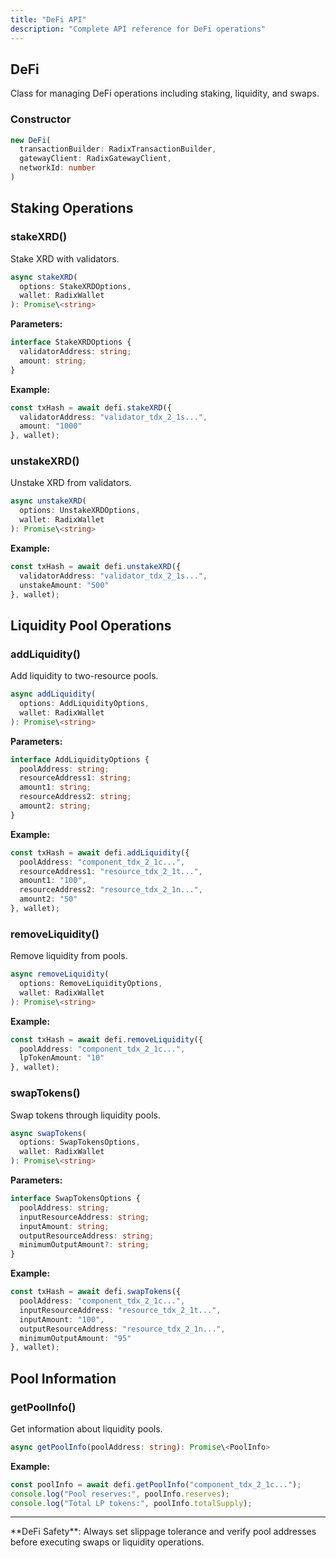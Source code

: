 ```yaml
---
title: "DeFi API"
description: "Complete API reference for DeFi operations"
---
```


## DeFi

Class for managing DeFi operations including staking, liquidity, and swaps.

### Constructor

```typescript
new DeFi(
  transactionBuilder: RadixTransactionBuilder,
  gatewayClient: RadixGatewayClient,
  networkId: number
)
```

## Staking Operations

### stakeXRD()
Stake XRD with validators.

```typescript
async stakeXRD(
  options: StakeXRDOptions,
  wallet: RadixWallet
): Promise\<string>
```

**Parameters:**
```typescript
interface StakeXRDOptions {
  validatorAddress: string;
  amount: string;
}
```

**Example:**
```typescript
const txHash = await defi.stakeXRD({
  validatorAddress: "validator_tdx_2_1s...",
  amount: "1000"
}, wallet);
```

### unstakeXRD()
Unstake XRD from validators.

```typescript
async unstakeXRD(
  options: UnstakeXRDOptions,
  wallet: RadixWallet
): Promise\<string>
```

**Example:**
```typescript
const txHash = await defi.unstakeXRD({
  validatorAddress: "validator_tdx_2_1s...",
  unstakeAmount: "500"
}, wallet);
```

## Liquidity Pool Operations

### addLiquidity()
Add liquidity to two-resource pools.

```typescript
async addLiquidity(
  options: AddLiquidityOptions,
  wallet: RadixWallet
): Promise\<string>
```

**Parameters:**
```typescript
interface AddLiquidityOptions {
  poolAddress: string;
  resourceAddress1: string;
  amount1: string;
  resourceAddress2: string;
  amount2: string;
}
```

**Example:**
```typescript
const txHash = await defi.addLiquidity({
  poolAddress: "component_tdx_2_1c...",
  resourceAddress1: "resource_tdx_2_1t...",
  amount1: "100",
  resourceAddress2: "resource_tdx_2_1n...",
  amount2: "50"
}, wallet);
```

### removeLiquidity()
Remove liquidity from pools.

```typescript
async removeLiquidity(
  options: RemoveLiquidityOptions,
  wallet: RadixWallet
): Promise\<string>
```

**Example:**
```typescript
const txHash = await defi.removeLiquidity({
  poolAddress: "component_tdx_2_1c...",
  lpTokenAmount: "10"
}, wallet);
```

### swapTokens()
Swap tokens through liquidity pools.

```typescript
async swapTokens(
  options: SwapTokensOptions,
  wallet: RadixWallet
): Promise\<string>
```

**Parameters:**
```typescript
interface SwapTokensOptions {
  poolAddress: string;
  inputResourceAddress: string;
  inputAmount: string;
  outputResourceAddress: string;
  minimumOutputAmount?: string;
}
```

**Example:**
```typescript
const txHash = await defi.swapTokens({
  poolAddress: "component_tdx_2_1c...",
  inputResourceAddress: "resource_tdx_2_1t...",
  inputAmount: "100",
  outputResourceAddress: "resource_tdx_2_1n...",
  minimumOutputAmount: "95"
}, wallet);
```

## Pool Information

### getPoolInfo()
Get information about liquidity pools.

```typescript
async getPoolInfo(poolAddress: string): Promise\<PoolInfo>
```

**Example:**
```typescript
const poolInfo = await defi.getPoolInfo("component_tdx_2_1c...");
console.log("Pool reserves:", poolInfo.reserves);
console.log("Total LP tokens:", poolInfo.totalSupply);
```

---

<Note>
**DeFi Safety**: Always set slippage tolerance and verify pool addresses before executing swaps or liquidity operations.
</Note> 